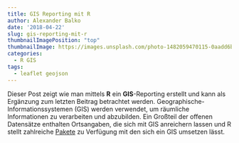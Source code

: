 ```yaml
---
title: GIS Reporting mit R
author: Alexander Balko
date: '2018-04-22'
slug: gis-reporting-mit-r
thumbnailImagePosition: "top"
thumbnailImage: https://images.unsplash.com/photo-1482059470115-0aadd6bf6834?ixlib=rb-0.3.5&s=afeb4a7e9a541ba4fad70d5a369dc1f3&auto=format&fit=crop&w=500&q=60
categories:
  - R GIS
tags:
  - leaflet geojson
---
```


Dieser Post zeigt wie man mittels **R** ein **GIS**-Reporting erstellt
und kann als Ergänzung zum letzten Beitrag betrachtet werden.
Geographische-Informationssystemen (GIS) werden verwendet, um räumliche Informationen zu verarbeiten und abzubilden.
Ein Großteil der offenen Datensätze enthalten Ortsangaben,
die sich mit GIS anreichern lassen und R stellt zahlreiche [Pakete](https://cran.r-project.org/web/views/Spatial.html) zu
Verfügung mit den sich ein GIS umsetzen lässt.
